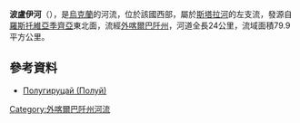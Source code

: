 '''波盧伊河'''（{{lang-uk|Полуй}}），是[[烏克蘭|烏克蘭]]的河流，位於該國西部，屬於[[斯塔拉河|斯塔拉河]]的左支流，發源自[[羅斯托維亞季齊亞|羅斯托維亞季齊亞]]東北面，流經[[外喀爾巴阡州|外喀爾巴阡州]]，河道全長24公里，流域面積79.9平方公里。

==參考資料==
* [https://web.archive.org/web/20131005022808/http://do.gendocs.ru/docs/index-29520.html?page=29 Полугируцай (Полуй)]

{{DEFAULTSORT:Полуй}}
[[Category:外喀爾巴阡州河流|Category:外喀爾巴阡州河流]]


{{Ukraine-river-stub}}